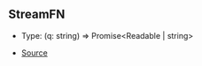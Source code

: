 ## StreamFN

- Type: (q: string) => Promise\<Readable \| string>

- [Source](https://github.com/Androz2091/discord-player/blob/62d0fce/packages/extractor/src/extractors/common/helper.ts#L46)